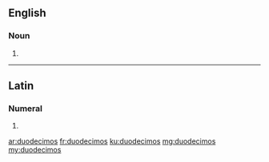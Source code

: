 ==English==

===Noun===
{{head|en|plural}}

# {{plural of|duodecimo|lang=en|nocat=1}}

----

==Latin==

===Numeral===
{{la-num-form|duodecimōs}}

# {{inflection of|duodecimus||acc|m|p|lang=la}}

[[ar:duodecimos]]
[[fr:duodecimos]]
[[ku:duodecimos]]
[[mg:duodecimos]]
[[my:duodecimos]]